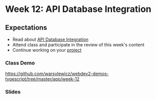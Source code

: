
# Week 12: API Database Integration

## Expectations

- Read about [API Database Integration](/week-12/api-database-integration)
- Attend class and participate in the review of this week's content
- Continue working on your [project](/week-12/project)

### Class Demo

https://github.com/warsylewicz/webdev2-demos-typescript/tree/master/app/week-12

### Slides


<Slideshow file="/week-12/slides" />
